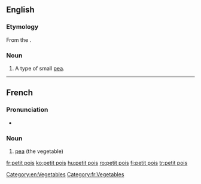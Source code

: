 ==English==

===Etymology===
From the {{etyl|fr}}.

===Noun===
{{en-noun|sg=[[petit]] [[pois]]|-}}

# A type of small [[pea]].

[[Category:en:Vegetables]]
----

==French==

===Pronunciation===
* {{audio|Fr-un petit pois.ogg|Audio}}

===Noun===
{{fr-noun|m|singular=[[petit#French|petit]] [[pois#French|pois]]|plural=petits pois}}

# [[pea]] (the vegetable)

[[Category:fr:Vegetables]]

[[fr:petit pois]]
[[ko:petit pois]]
[[hu:petit pois]]
[[ro:petit pois]]
[[fi:petit pois]]
[[tr:petit pois]]